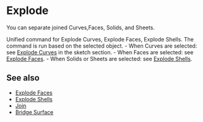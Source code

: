 
# Explode

<Reference shortcut="Alt + J" command="Explode" button="" />

You can separate joined Curves,Faces, Solids, and Sheets.

Unified command for Explode Curves, Explode Faces, Explode Shells. The command is run based on the selected object.
    - When Curves are selected: see [Explode Curves](../sketch/explode-curve) in the sketch section.
    - When Faces are selected: see [Explode Faces](./explode-faces).
    - When Solids or Sheets are selected: see [Explode Shells](./explode-shells).

## See also
- [Explode Faces](./explode-faces)
- [Explode Shells](./explode-shells)
- [Join](./join)
- [Bridge Surface](./bridge-surface)




